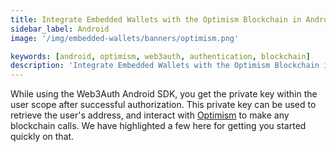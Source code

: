 ```yaml
---
title: Integrate Embedded Wallets with the Optimism Blockchain in Android
sidebar_label: Android
image: '/img/embedded-wallets/banners/optimism.png'

keywords: [android, optimism, web3auth, authentication, blockchain]
description: 'Integrate Embedded Wallets with the Optimism Blockchain in Android | Embedded Wallets'
---
```



<SEO
  title="Integrate Embedded Wallets with the Optimism Blockchain in Android"
  description="Integrate Embedded Wallets with the Optimism Blockchain in Android | Embedded Wallets"
  image="https://docs.metamask.io/img/embedded-wallets/banners/optimism.png"
  slug="/embedded-wallets/connect-blockchain/evm/optimism/android"
/>

While using the Web3Auth Android SDK, you get the private key within the user scope after successful authorization. This private key can be used to retrieve the user's address, and interact with [Optimism](https://optimism.io/) to make any blockchain calls. We have highlighted a few here for getting you started quickly on that.

<EVMInteraction />
